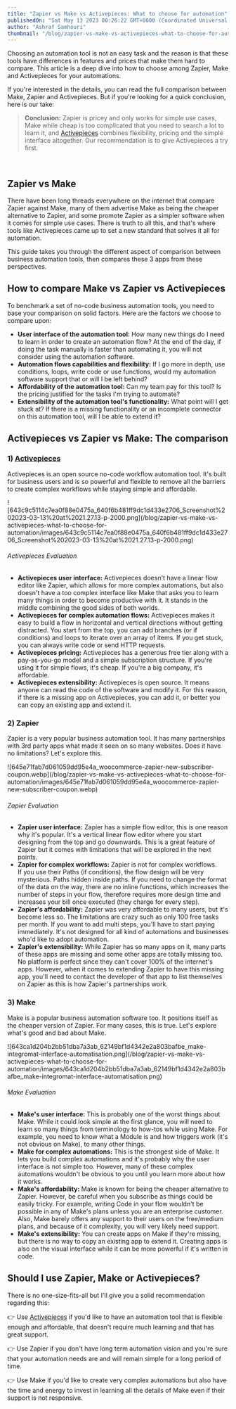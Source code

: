 ```yaml
---
title: "Zapier vs Make vs Activepieces: What to choose for automation"
publishedOn: "Sat May 13 2023 00:26:22 GMT+0000 (Coordinated Universal Time)"
author: "Ashraf Samhouri"
thumbnail: "/blog/zapier-vs-make-vs-activepieces-what-to-choose-for-automation/thumbnail.png"
---
```


Choosing an automation tool is not an easy task and the reason is that these tools have differences in features and prices that make them hard to compare. This article is a deep dive into how to choose among Zapier, Make and Activepieces for your automations.

If you're interested in the details, you can read the full comparison between Make, Zapier and Activepieces. But if you're looking for a quick conclusion, here is our take:

> **Conclusion:** Zapier is pricey and only works for simple use cases, Make while cheap is too complicated that you need to search a lot to learn it, and [Activepieces](https://cloud.activepieces.com/sign-up) combines flexibility, pricing and the simple interface altogether. Our recommendation is to give Activepieces a try first.

‍

Zapier vs Make
--------------

There have been long threads everywhere on the internet that compare Zapier against Make, many of them advertise Make as being the cheaper alternative to Zapier, and some promote Zapier as a simpler software when it comes for simple use cases. There is truth to all this, and that's where tools like Activepieces came up to set a new standard that solves it all for automation.

This guide takes you through the different aspect of comparison between business automation tools, then compares these 3 apps from these perspectives.

How to compare Make vs Zapier vs Activepieces
---------------------------------------------

To benchmark a set of no-code business automation tools, you need to base your comparison on solid factors. Here are the factors we choose to compare upon:

*   **User interface of the automation tool:** How many new things do I need to learn in order to create an automation flow? At the end of the day, if doing the task manually is faster than automating it, you will not consider using the automation software.
*   **Automation flows capabilities and flexibility:** If I go more in depth, use conditions, loops, write code or use functions, would my automation software support that or will I be left behind?
*   **Affordability of the automation tool:** Can my team pay for this tool? Is the pricing justified for the tasks I'm trying to automate?
*   **Extensibility of the automation tool's functionality:** What point will I get stuck at? If there is a missing functionality or an incomplete connector on this automation tool, will I be able to extend it?

Activepieces vs Zapier vs Make: The comparison
----------------------------------------------

### 1) [Activepieces](https://cloud.activepieces.com/sign-up)

Activepieces is an open source no-code workflow automation tool. It's built for business users and is so powerful and flexible to remove all the barriers to create complex workflows while staying simple and affordable.

!\[643c9c5114c7ea0f88e0475a\_640f6b481ff9dc1d433e2706\_Screenshot%202023-03-13%20at%2021.27.13-p-2000.png\](/blog/zapier-vs-make-vs-activepieces-what-to-choose-for-automation/images/643c9c5114c7ea0f88e0475a\_640f6b481ff9dc1d433e2706\_Screenshot%202023-03-13%20at%2021.27.13-p-2000.png)

###### Activepieces Evaluation

*   **Activepieces user interface:** Activepieces doesn't have a linear flow editor like Zapier, which allows for more complex automations, but also doesn't have a too complex interface like Make that asks you to learn many things in order to become productive with it. It stands in the middle combining the good sides of both worlds.
*   **Activepieces for complex automation flows:** Activepieces makes it easy to build a flow in horizontal and vertical directions without getting distracted. You start from the top, you can add branches (or if conditions) and loops to iterate over an array of items. If you get stuck, you can always write code or send HTTP requests.
*   **Activepieces pricing:** Activepieces has a generous free tier along with a pay-as-you-go model and a simple subscription structure. If you're using it for simple flows, it's cheap. If you're a big company, it's affordable.
*   **Activepieces extensibility:** Activepieces is open source. It means anyone can read the code of the software and modify it. For this reason, if there is a missing app on Activepieces, you can add it, or better you can copy an existing app and extend it.

### 2) Zapier

Zapier is a very popular business automation tool. It has many partnerships with 3rd party apps what made it seen on so many websites. Does it have no limitations? Let's explore this.

!\[645e71fab7d061059dd95e4a\_woocommerce-zapier-new-subscriber-coupon.webp\](/blog/zapier-vs-make-vs-activepieces-what-to-choose-for-automation/images/645e71fab7d061059dd95e4a\_woocommerce-zapier-new-subscriber-coupon.webp)

###### Zapier Evaluation

*   **Zapier user interface:** Zapier has a simple flow editor, this is one reason why it's popular. It's a vertical linear flow editor where you start designing from the top and go downwards. This is a great feature of Zapier but it comes with limitations that will be explored in the next points.
*   **Zapier for complex workflows:** Zapier is not for complex workflows. If you use their Paths (if conditions), the flow design will be very mysterious. Paths hidden inside paths. If you need to change the format of the data on the way, there are no inline functions, which increases the number of steps in your flow, therefore requires more design time and increases your bill once executed (they charge for every step).
*   **Zapier's affordability:** Zapier was very affordable to many users, but it's become less so. The limitations are crazy such as only 100 free tasks per month. If you want to add multi steps, you'll have to start paying immediately. It's not designed for all kind of automations and businesses who'd like to adopt automation.
*   **Zapier's extensibility:** While Zapier has so many apps on it, many parts of these apps are missing and some other apps are totally missing too. No platform is perfect since they can't cover 100% of the internet's apps. However, when it comes to extending Zapier to have this missing app, you'll need to contact the developer of that app to list themselves on Zapier as this is how Zapier's partnerships work.

### 3) Make

Make is a popular business automation software too. It positions itself as the cheaper version of Zapier. For many cases, this is true. Let's explore what's good and bad about Make.

!\[643ca1d204b2bb51dba7a3ab\_62149bf1d4342e2a803bafbe\_make-integromat-interface-automatisation.png\](/blog/zapier-vs-make-vs-activepieces-what-to-choose-for-automation/images/643ca1d204b2bb51dba7a3ab\_62149bf1d4342e2a803bafbe\_make-integromat-interface-automatisation.png)

###### Make Evaluation

*   **Make's user interface:** This is probably one of the worst things about Make. While it could look simple at the first glance, you will need to learn so many things from terminology to how-tos while using Make. For example, you need to know what a Module is and how triggers work (it's not obvious on Make), to many other things.
*   **Make for complex automations:** This is the strongest side of Make. It lets you build complex automations and it's probably why the user interface is not simple too. However, many of these complex automations wouldn't be obvious to you until you learn more about how it works.
*   **Make's affordability:** Make is known for being the cheaper alternative to Zapier. However, be careful when you subscribe as things could be easily tricky. For example, writing Code in your flow wouldn't be possible in any of Make's plans unless you are an enterprise customer. Also, Make barely offers any support to their users on the free/medium plans, and because of it complexity, you will very likely need support.
*   **Make's extensibility:** You can create apps on Make if they're missing, but there is no way to copy an existing app to extend it. Creating apps is also on the visual interface while it can be more powerful if it's written in code.

Should I use Zapier, Make or Activepieces?
------------------------------------------

There is no one-size-fits-all but I'll give you a solid recommendation regarding this:

👉 Use [Activepieces](https://cloud.activepieces.com/sign-up) if you'd like to have an automation tool that is flexible enough and affordable, that doesn't require much learning and that has great support.

👉 Use Zapier if you don't have long term automation vision and you're sure that your automation needs are and will remain simple for a long period of time.

👉 Use Make if you'd like to create very complex automations but also have the time and energy to invest in learning all the details of Make even if their support is not responsive.

